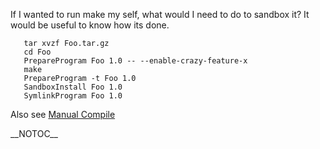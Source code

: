 If I wanted to run make my self, what would I need to do to sandbox it? It would be useful to know how its done.


    tar xvzf Foo.tar.gz 
    cd Foo 
    PrepareProgram Foo 1.0 -- --enable-crazy-feature-x 
    make 
    PrepareProgram -t Foo 1.0 
    SandboxInstall Foo 1.0 
    SymlinkProgram Foo 1.0 

Also see [[Manual Compile]]

__NOTOC__

